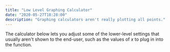```yaml
---
title: "Low Level Graphing Calculator"
date: "2020-05-27T18:28:00"
description: "Graphing calculators aren't really plotting all points."
---
```



The calculator below lets you adjust some of the lower-level settings that usually aren't shown to the end-user, such as the values of $x$ to plug in into the function.

<Calculator />
